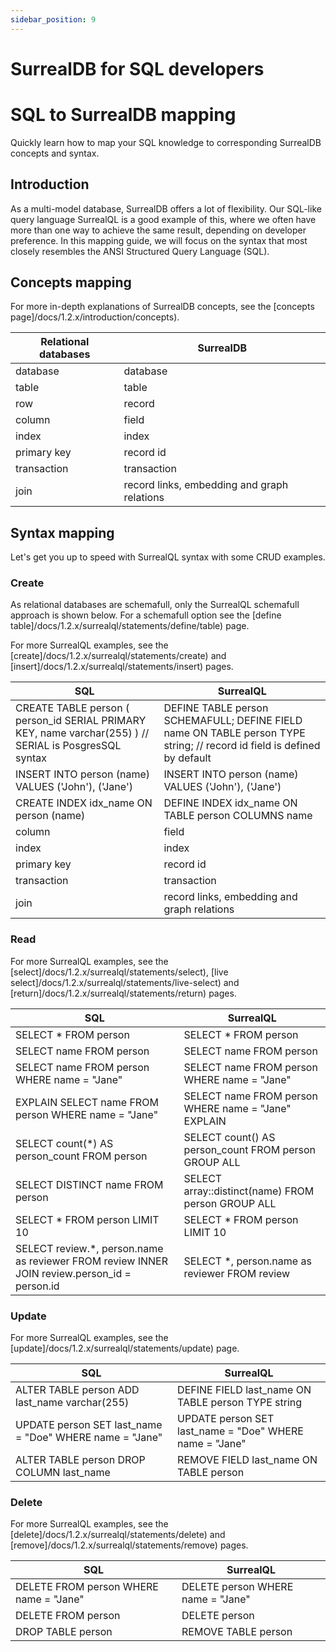 ```yaml
---
sidebar_position: 9
---
```


# SurrealDB for SQL developers

# SQL to SurrealDB mapping

Quickly learn how to map your SQL knowledge to corresponding SurrealDB concepts and syntax.

## Introduction
As a multi-model database, SurrealDB offers a lot of flexibility. Our SQL-like query language SurrealQL is a good example of this, where we often have more than one way to achieve the same result, depending on developer preference. In this mapping guide, we will focus on the syntax that most closely resembles the ANSI Structured Query Language (SQL).

## Concepts mapping
For more in-depth explanations of SurrealDB concepts, see the [concepts page]/docs/1.2.x/introduction/concepts).

| Relational databases | SurrealDB                                   |
|----------------------|---------------------------------------------|
| database             | database                                    |
| table                | table                                       |
| row                  | record                                      |
| column               | field                                       |
| index                | index                                       |
| primary key          | record id                                   |
| transaction          | transaction                                 |
| join                 | record links, embedding and graph relations |

## Syntax mapping
Let's get you up to speed with SurrealQL syntax with some CRUD examples.

### Create
As relational databases are schemafull, only the SurrealQL schemafull approach is shown below. For a schemafull option see the [define table]/docs/1.2.x/surrealql/statements/define/table) page.

For more SurrealQL examples, see the [create]/docs/1.2.x/surrealql/statements/create) and [insert]/docs/1.2.x/surrealql/statements/insert) pages.

| SQL                                                                                                            | SurrealQL                                                                                                               |
|----------------------------------------------------------------------------------------------------------------|-------------------------------------------------------------------------------------------------------------------------|
| CREATE TABLE person (     person_id SERIAL PRIMARY KEY,     name varchar(255) ) // SERIAL is PosgresSQL syntax | DEFINE TABLE person SCHEMAFULL; DEFINE FIELD name ON TABLE person TYPE string; // record id field is defined by default |
| INSERT INTO person (name) VALUES ('John'), ('Jane')                                                            | INSERT INTO person (name) VALUES ('John'), ('Jane')                                                                     |
| CREATE INDEX idx_name ON person (name)                                                                         | DEFINE INDEX idx_name  ON TABLE person COLUMNS name                                                                     |
| column                                                                                                         | field                                                                                                                   |
| index                                                                                                          | index                                                                                                                   |
| primary key                                                                                                    | record id                                                                                                               |
| transaction                                                                                                    | transaction                                                                                                             |
| join                                                                                                           | record links, embedding and graph relations                                                                             |

### Read
For more SurrealQL examples, see the [select]/docs/1.2.x/surrealql/statements/select), [live select]/docs/1.2.x/surrealql/statements/live-select) and [return]/docs/1.2.x/surrealql/statements/return) pages.

| SQL                                                                                          | SurrealQL                                            |
|----------------------------------------------------------------------------------------------|------------------------------------------------------|
| SELECT * FROM person                                                                         | SELECT * FROM person                                 |
| SELECT name  FROM person                                                                     | SELECT name  FROM person                             |
| SELECT name FROM person WHERE name = "Jane"                                                  | SELECT name FROM person WHERE name = "Jane"          |
| EXPLAIN SELECT name FROM person WHERE name = "Jane"                                          | SELECT name FROM person WHERE name = "Jane" EXPLAIN  |
| SELECT count(*) AS person_count FROM person                                                  | SELECT count() AS person_count FROM person GROUP ALL |
| SELECT DISTINCT name FROM person                                                             | SELECT array::distinct(name) FROM person GROUP ALL   |
| SELECT * FROM person LIMIT 10                                                                | SELECT * FROM person LIMIT 10                        |
| SELECT review.*, person.name as reviewer FROM review INNER JOIN review.person_id = person.id | SELECT *, person.name as reviewer FROM review        |

### Update
For more SurrealQL examples, see the [update]/docs/1.2.x/surrealql/statements/update) page.

| SQL                                                     | SurrealQL                                               |
|---------------------------------------------------------|---------------------------------------------------------|
| ALTER TABLE person ADD last_name varchar(255)           | DEFINE FIELD last_name ON TABLE person TYPE string      |
| UPDATE person SET last_name = "Doe" WHERE name = "Jane" | UPDATE person SET last_name = "Doe" WHERE name = "Jane" |
| ALTER TABLE person DROP COLUMN last_name                | REMOVE FIELD last_name  ON TABLE person                 |

### Delete
For more SurrealQL examples, see the [delete]/docs/1.2.x/surrealql/statements/delete) and [remove]/docs/1.2.x/surrealql/statements/remove) pages.

| SQL                                    | SurrealQL                         |
|----------------------------------------|-----------------------------------|
| DELETE FROM person WHERE name = "Jane" | DELETE person WHERE name = "Jane" |
| DELETE FROM person                     | DELETE person                     |
| DROP TABLE person                      | REMOVE TABLE person               |